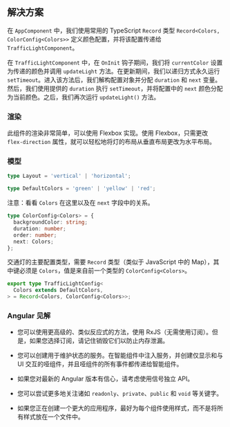 
## 解决方案

在 `AppComponent` 中，我们使用常用的 TypeScript `Record` 类型 `Record<Colors, ColorConfig<Colors>>` 定义颜色配置，并将该配置传递给 `TrafficLightComponent`。

在 `TrafficLightComponent` 中，在 `OnInit` 钩子期间，我们将 `currentColor` 设置为传递的颜色并调用 `updateLight` 方法。在更新期间，我们以递归方式永久运行 `setTimeout`。进入该方法后，我们解构配置对象并分配 `duration` 和 `next` 变量。然后，我们使用提供的 `duration` 执行 `setTimeout`，并将配置中的 `next` 颜色分配为当前颜色。之后，我们再次运行 `updateLight()` 方法。

### 渲染

此组件的渲染非常简单，可以使用 Flexbox 实现。使用 Flexbox，只需更改 `flex-direction` 属性，就可以轻松地将灯的布局从垂直布局更改为水平布局。

### 模型

```typescript
type Layout = 'vertical' | 'horizontal';
```

```typescript
type DefaultColors = 'green' | 'yellow' | 'red';
```

注意：看看 `Colors` 在这里以及在 `next` 字段中的关系。

```typescript
type ColorConfig<Colors> = {
  backgroundColor: string;
  duration: number;
  order: number;
  next: Colors;
};
```

交通灯的主要配置类型，需要 `Record` 类型（类似于 JavaScript 中的 Map），其中键必须是 `Colors`，值是来自前一个类型的 `ColorConfig<Colors>`。

```typescript
export type TrafficLightConfig<
  Colors extends DefaultColors,
> = Record<Colors, ColorConfig<Colors>>;
```

### Angular 见解

* 您可以使用更高级的、类似反应式的方法，使用 RxJS（无需使用订阅）。但是，如果您选择订阅，请记住销毁它们以防止内存泄漏。

* 您可以创建用于维护状态的服务。在智能组件中注入服务，并创建仅显示和与 UI 交互的哑组件，并且哑组件的所有事件都传递给智能组件。

* 如果您对最新的 Angular 版本有信心，请考虑使用信号独立 API。

* 您可以尝试更多地关注诸如 `readonly`、`private`、`public` 和 `void` 等关键字。

* 如果您正在创建一个更大的应用程序，最好为每个组件使用样式，而不是将所有样式放在一个文件中。
  <TestCases />
  <Notes />
